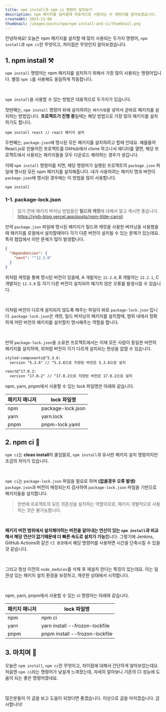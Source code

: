 ```yaml
---
title: npm install과 npm ci 명령어 알아보기
description: npm 패키지를 설치할때 대표적으로 사용되는 두 명령어를 알아보겠습니다.
createdAt: 2023-11-08
thumbnail: /images/posts/npm/npm-install-and-ci/thumbnail.png
---
```


안녕하세요! 오늘은 npm 패키지를 설치할 때 많이 사용되는 두가지 명령어, `npm install`과 `npm ci`란 무엇이고, 차이점은 무엇인지 알아보겠습니다.

## 1. npm install ⚒️

`npm install` 명령어는 npm 패키지를 설치하기 위해서 가장 많이 사용되는 명령어입니다. 별칭 `npm i`를 사용해도 동일하게 작동합니다.

<br />

`npm install`을 사용할 수 있는 방법은 대표적으로 두가지가 있습니다.

첫번째는, `npm install` 명령어 뒤에 설치하려는 `패키지명`을 넣어서 곧바로 패키지를 설치하는 방법입니다. **프로젝트가 진행 중**일때는 해당 방법으로 가장 많이 패키지를 설치하기도 합니다.

```shell
npm install react // react 패키지 설치
```

두번째는, `package.json`에 명시된 모든 패키지를 설치하려고 할때 인데요. 예를들어 React.js로 만들어진 프로젝트를 GitHub에서 clone 하고나서 에디터를 열면, 해당 프로젝트에서 사용되는 패키지들을 모두 다운로드 해야하는 경우가 생깁니다.

이때 `npm install` 명령어를 치면, 해당 명령어가 실행된 프로젝트의 `package.json` 파일에 명시된 모든 npm 패키지를 설치해줍니다. 내가 사용하려는 패키지 명과 버전이 `package.json`에 명시된 경우에는 이 방법을 많이 사용합니다.

```shell
npm install
```

### 1-1. package-lock.json

> 읽기 전에 패키지 버저닝 방법들인 **틸드와 캐럿**에 대해서 알고 계시면 좋습니다.
> https://yiyb-blog.vercel.app/posts/npm-tilde-carrot

만약 `package.json` 파일에 명시된 패키지가 틸드와 캐럿을 사용한 버저닝을 사용했을때 패키지를 로컬에서 설치할때마다 각기 다른 버전이 설치될 수 있는 문제가 있는데요. 특히 협업에서 이런 문제가 많이 발생합니다.

```json
{
  "dependencies": {
    "next": "^12.2.0"
  }
}
```

위처럼 캐럿을 통해 명시된 버전이 있을때, A 개발자는 `12.2.0`, B 개발자는 `12.2.1`, C 개발자는 `12.3.0` 등 각기 다른 버전이 설치되어 예기치 않은 오류를 발생시킬 수 있습니다.

<br />

이처럼 버전이 다르게 설치되지 않도록 해주는 파일이 바로 `package-lock.json` 입니다. `package-lock.json`은 캐럿, 틸드 버저닝의 패키지를 설치할때, 범위 내에서 정확하게 어떤 버전의 패키지를 설치할지 명시해주는 역할을 합니다.

<br />

만약 `package-lock.json`을 소유한 프로젝트에서는 이제 모든 사람이 동일한 버전의 패키지를 설치하며, 위처럼 버전이 각기 다르게 설치되는 현상을 없앨 수 있습니다.

```txt
styled-components@^5.3.6:
  version "5.3.6" // ^5.3.6으로 지정된 버전은 5.3.6으로 설치

react@^17.0.2:
  version "17.0.2" // ^17.0.2으로 지정된 버전은 17.0.2으로 설치
```

npm, yarn, pnpm에서 사용할 수 있는 lock 파일명은 아래와 같습니다.

| 패키지 매니저 | lock 파일명       |
| ------------- | ----------------- |
| npm           | package-lock.json |
| yarn          | yarn.lock         |
| pnpm          | pnpm-lock.yaml    |

## 2. npm ci 🧼

`npm ci`는 **clean install**의 줄임말로, `npm install`과 유사한 패키지 설치 명령어지만 조금의 차이가 있습니다.

<br />

`npm ci`는 `package-lock.json` 파일을 필요로 하며 **(없을경우 오류 발생)** `package.json`과 버전이 매칭되는지 검사하여 `package-lock.json` 파일을 기반으로 패키지들을 설치합니다.

> 한번에 프로젝트의 모든 의존성을 설치하는 역할이므로, 패키지 개별적으로 사용하는 것은 불가능합니다.

<br />

**패키지 버전 범위에서 설치해야하는 버전을 알아내는 연산이 있는 `npm install`과 비교해서 해당 연산이 없기때문에 더 빠른 속도로 설치가 가능**합니다. 그렇기에 Jenkins, GitHub Actions와 같은 `CI 환경`에서 해당 명령어를 사용하면 시간을 단축시킬 수 있을것 같습니다.

<br />

그리고 항상 이전의 `node_modules`를 삭제 후 재설치 한다는 특징이 있는데요. 이는 일관성 있는 패키지 설치 환경을 보장하고, 깨끗한 상태에서 시작합니다.

<br />

npm, yarn, pnpm에서 사용할 수 있는 ci 명령어는 아래와 같습니다.

| 패키지 매니저 | lock 파일명                    |
| ------------- | ------------------------------ |
| npm           | npm ci                         |
| yarn          | yarn install --frozon-lockfile |
| pnpm          | pnpm install --frozon-lockfile |

## 3. 마치며 📌

오늘은 `npm install`, `npm ci`란 무엇이고, 차이점에 대해서 간단하게 알아보았는데요. 처음엔 `npm ci`라는 명령어가 낯설게 느껴졌는데, 자세히 알아보니 기존의 CI 성능에 도움이 되는 좋은 명령어였네요.

<br />

많은분들이 이 글을 보고 도움이 되었다면 좋겠습니다. 이상으로 글을 마치겠습니다. 감사합니다!
